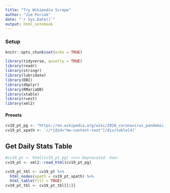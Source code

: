 ```yaml
---
title: "Try Wikipedia Scrape"
author: "Jim Porzak"
date: "`r Sys.Date()`"
output: html_notebook
---
```


### Setup

```r
knitr::opts_chunk$set(echo = TRUE)
```

```r
library(tidyverse, quietly = TRUE)
library(readr)
library(stringr)
library(lubridate)
library(DBI)
library(dbplyr)
library(RMariaDB)
library(xtable)
library(rvest)
library(xml2)
```

#### Presets
```r
cv19_pt_pg <- "https://en.wikipedia.org/wiki/2020_coronavirus_pandemic_in_Portugal"
cv19_pt_xpath <- '//*[@id="mw-content-text"]/div/table[4]'

```

## Get Daily Stats Table
```r
#cv19_pt <- html(cv19_pt_pg) <<<< Deprecated. Use:
cv19_pt <- xml2::read_html(cv19_pt_pg)

cv19_pt_tbl <- cv19_pt %>% 
  html_nodes(xpath = cv19_pt_xpath) %>% 
  html_table(fill = TRUE)
cv19_pt_tbl <- cv19_pt_tbl[[1]]
```

